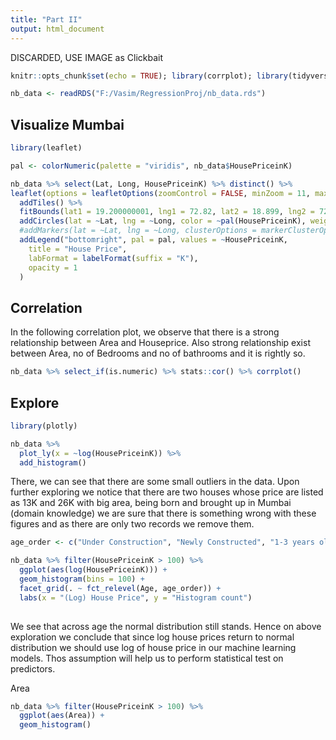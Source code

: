 ```yaml
---
title: "Part II"
output: html_document
---
```



DISCARDED, USE IMAGE as Clickbait

```r
knitr::opts_chunk$set(echo = TRUE); library(corrplot); library(tidyverse)

nb_data <- readRDS("F:/Vasim/RegressionProj/nb_data.rds")

```

## Visualize Mumbai

```r
library(leaflet)

pal <- colorNumeric(palette = "viridis", nb_data$HousePriceinK)

nb_data %>% select(Lat, Long, HousePriceinK) %>% distinct() %>% 
leaflet(options = leafletOptions(zoomControl = FALSE, minZoom = 11, maxZoom = 11, dragging = FALSE)) %>% 
  addTiles() %>% 
  fitBounds(lat1 = 19.200000001, lng1 = 72.82, lat2 = 18.899, lng2 = 72.88) %>% 
  addCircles(lat = ~Lat, lng = ~Long, color = ~pal(HousePriceinK), weight = 5, fillOpacity = 0.1) %>% 
  #addMarkers(lat = ~Lat, lng = ~Long, clusterOptions = markerClusterOptions()) %>% 
  addLegend("bottomright", pal = pal, values = ~HousePriceinK,
    title = "House Price",
    labFormat = labelFormat(suffix = "K"),
    opacity = 1
  )

```

## Correlation

In the following correlation plot, we observe that there is a strong relationship between Area and Houseprice. Also strong relationship exist between Area, no of Bedrooms and no of bathrooms and it is rightly so.

```r
nb_data %>% select_if(is.numeric) %>% stats::cor() %>% corrplot()
```

## Explore

```r
library(plotly)

nb_data %>% 
  plot_ly(x = ~log(HousePriceinK)) %>% 
  add_histogram()

```

There, we can see that there are some small outliers in the data. Upon further exploring we notice that there are two houses whose price are listed as 13K and 26K with big area, being born and brought up in Mumbai (domain knowledge) we are sure that there is something wrong with these figures and as there are only two records we remove them. 

```r

age_order <- c("Under Construction", "Newly Constructed", "1-3 years old", "3-5 years old", "5-10 years old")

nb_data %>% filter(HousePriceinK > 100) %>% 
  ggplot(aes(log(HousePriceinK))) + 
  geom_histogram(bins = 100) + 
  facet_grid(. ~ fct_relevel(Age, age_order)) + 
  labs(x = "(Log) House Price", y = "Histogram count") 
  
```

We see that across age the normal distribution still stands.
Hence on above exploration we conclude that since log house prices return to normal distribution we should use log of house price in our machine learning models. Thos assumption will help us to perform statistical test on predictors.

Area

```r
nb_data %>% filter(HousePriceinK > 100) %>%
  ggplot(aes(Area)) + 
  geom_histogram()
```






